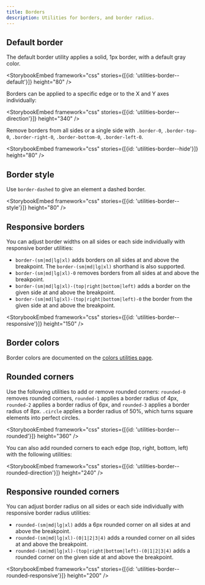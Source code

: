 ```yaml
---
title: Borders
description: Utilities for borders, and border radius.
---
```


## Default border

The default border utility applies a solid, 1px border, with a default gray color.

<StorybookEmbed framework="css" stories={[{id: 'utilities-border--default'}]} height="80" />

Borders can be applied to a specific edge or to the X and Y axes individually:

<StorybookEmbed framework="css" stories={[{id: 'utilities-border--direction'}]} height="340" />

Remove borders from all sides or a single side with `.border-0`, `.border-top-0`, `.border-right-0`, `.border-bottom-0`, `.border-left-0`.

<StorybookEmbed framework="css" stories={[{id: 'utilities-border--hide'}]} height="80" />

## Border style

Use `border-dashed` to give an element a dashed border.

<StorybookEmbed framework="css" stories={[{id: 'utilities-border--style'}]} height="80" />

## Responsive borders

You can adjust border widths on all sides or each side individually with responsive border utilities:

- `border-(sm|md|lg|xl)` adds borders on all sides at and above the breakpoint. The `border-(sm|md|lg|xl)` shorthand is also supported.
- `border-(sm|md|lg|xl)-0` removes borders from all sides at and above the breakpoint.
- `border-(sm|md|lg|xl)-(top|right|bottom|left)` adds a border on the given side at and above the breakpoint.
- `border-(sm|md|lg|xl)-(top|right|bottom|left)-0` the border from the given side at and above the breakpoint.

<StorybookEmbed framework="css" stories={[{id: 'utilities-border--responsive'}]} height="150" />

## Border colors

Border colors are documented on the [colors utilities page](/foundations/css-utilities/colors#border).

## Rounded corners

Use the following utilities to add or remove rounded corners: `rounded-0` removes rounded corners, `rounded-1` applies a border radius of 4px, `rounded-2` applies a border radius of 6px, and `rounded-3` applies a border radius of 8px. `.circle` applies a border radius of 50%, which turns square elements into perfect circles.

<StorybookEmbed framework="css" stories={[{id: 'utilities-border--rounded'}]} height="360" />

You can also add rounded corners to each edge (top, right, bottom, left) with the following utilities:

<StorybookEmbed framework="css" stories={[{id: 'utilities-border--rounded-direction'}]} height="240" />

## Responsive rounded corners

You can adjust border radius on all sides or each side individually with responsive border radius utilities:

- `rounded-(sm|md|lg|xl)` adds a 6px rounded corner on all sides at and above the breakpoint.
- `rounded-(sm|md|lg|xl)-(0|1|2|3|4)` adds a rounded corner on all sides at and above the breakpoint.
- `rounded-(sm|md|lg|xl)-(top|right|bottom|left)-(0|1|2|3|4)` adds a rounded corner on the given side at and above the breakpoint.

<StorybookEmbed framework="css" stories={[{id: 'utilities-border--rounded-responsive'}]} height="200" />
